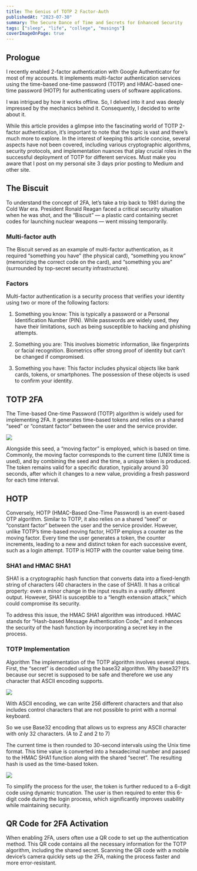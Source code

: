 ```yaml
---
title: The Genius of TOTP 2 Factor-Auth
publishedAt: "2023-07-30"
summary: The Secure Dance of Time and Secrets for Enhanced Security
tags: ["sleep", "life", "college", "musings"]
coverImageOnPage: true
---
```


## Prologue

I recently enabled 2-factor authentication with Google Authenticator for most of
my accounts. It implements multi-factor authentication services using the
time-based one-time password (TOTP) and HMAC-based one-time password (HOTP) for
authenticating users of software applications.

I was intrigued by how it works offline. So, I delved into it and was deeply
impressed by the mechanics behind it. Consequently, I decided to write about it.

<LinkPreview
  imageUrl="/blog/2fa/google.webp"
  title="The Genius of TOTP 2 Factor-Auth"
  description="The Secure Dance of Time and Secrets for Enhanced Security"
  link="https://rikiphukon.medium.com/the-genius-of-totp-2-factor-auth-12006e75836a"
/>

<Alert>
  While this article provides a glimpse into the fascinating world of TOTP
  2-factor authentication, it’s important to note that the topic is vast and
  there’s much more to explore. In the interest of keeping this article concise,
  several aspects have not been covered, including various cryptographic
  algorithms, security protocols, and implementation nuances that play crucial
  roles in the successful deployment of TOTP for different services.
</Alert>

<Alert>
  Must make you aware that I post on my personal site 3 days prior posting to
  Medium and other site.
</Alert>

## The Biscuit

To understand the concept of 2FA, let’s take a trip back to 1981 during the Cold
War era. President Ronald Reagan faced a critical security situation when he was
shot, and the “Biscuit” — a plastic card containing secret codes for launching
nuclear weapons — went missing temporarily.

### Multi-factor auth

The Biscuit served as an example of multi-factor authentication, as it required
“something you have” (the physical card), “something you know” (memorizing the
correct code on the card), and “something you are” (surrounded by top-secret
security infrastructure).

### Factors

Multi-factor authentication is a security process that verifies your identity
using two or more of the following factors:

1. Something you know: This is typically a password or a Personal Identification
   Number (PIN). While passwords are widely used, they have their limitations,
   such as being susceptible to hacking and phishing attempts.
2. Something you are: This involves biometric information, like fingerprints or
   facial recognition. Biometrics offer strong proof of identity but can’t be
   changed if compromised.

3. Something you have: This factor includes physical objects like bank cards,
   tokens, or smartphones. The possession of these objects is used to confirm
   your identity.

## TOTP 2FA

The Time-based One-time Password (TOTP) algorithm is widely used for
implementing 2FA. It generates time-based tokens and relies on a shared “seed”
or “constant factor” between the user and the service provider.

<Image width={600} height={400} src="/blog/2fa/hmac.webp" />

Alongside this seed, a “moving factor” is employed, which is based on time.
Commonly, the moving factor corresponds to the current time (UNIX time is used),
and by combining the seed and the time, a unique token is produced. The token
remains valid for a specific duration, typically around 30 seconds, after which
it changes to a new value, providing a fresh password for each time interval.

## HOTP

Conversely, HOTP (HMAC-Based One-Time Password) is an event-based OTP algorithm.
Similar to TOTP, it also relies on a shared “seed” or “constant factor” between
the user and the service provider. However, unlike TOTP’s time-based moving
factor, HOTP employs a counter as the moving factor. Every time the user
generates a token, the counter increments, leading to a new and distinct token
for each successive event, such as a login attempt. TOTP is HOTP with the
counter value being time.

### SHA1 and HMAC SHA1

SHA1 is a cryptographic hash function that converts data into a fixed-length
string of characters (40 characters in the case of SHA1). It has a critical
property: even a minor change in the input results in a vastly different output.
However, SHA1 is susceptible to a “length extension attack,” which could
compromise its security.

To address this issue, the HMAC SHA1 algorithm was introduced. HMAC stands for
“Hash-based Message Authentication Code,” and it enhances the security of the
hash function by incorporating a secret key in the process.

### TOTP Implementation

Algorithm The implementation of the TOTP algorithm involves several steps.
First, the “secret” is decoded using the base32 algorithm. Why base32? It’s
because our secret is supposed to be safe and therefore we use any character
that ASCII encoding supports.

<Image width={600} height={400} src="/blog/2fa/table.webp" />

With ASCII encoding, we can write 256 different characters and that also
includes control characters that are not possible to print with a normal
keyboard.

So we use Base32 encoding that allows us to express any ASCII character with
only 32 characters. (A to Z and 2 to 7)

The current time is then rounded to 30-second intervals using the Unix time
format. This time value is converted into a hexadecimal number and passed to the
HMAC SHA1 function along with the shared “secret”. The resulting hash is used as
the time-based token.

<Image width={600} height={400} src="/blog/2fa/base.webp" />

To simplify the process for the user, the token is further reduced to a 6-digit
code using dynamic truncation. The user is then required to enter this 6-digit
code during the login process, which significantly improves usability while
maintaining security.

## QR Code for 2FA Activation

When enabling 2FA, users often use a QR code to set up the authentication
method. This QR code contains all the necessary information for the TOTP
algorithm, including the shared secret. Scanning the QR code with a mobile
device’s camera quickly sets up the 2FA, making the process faster and more
error-resistant.